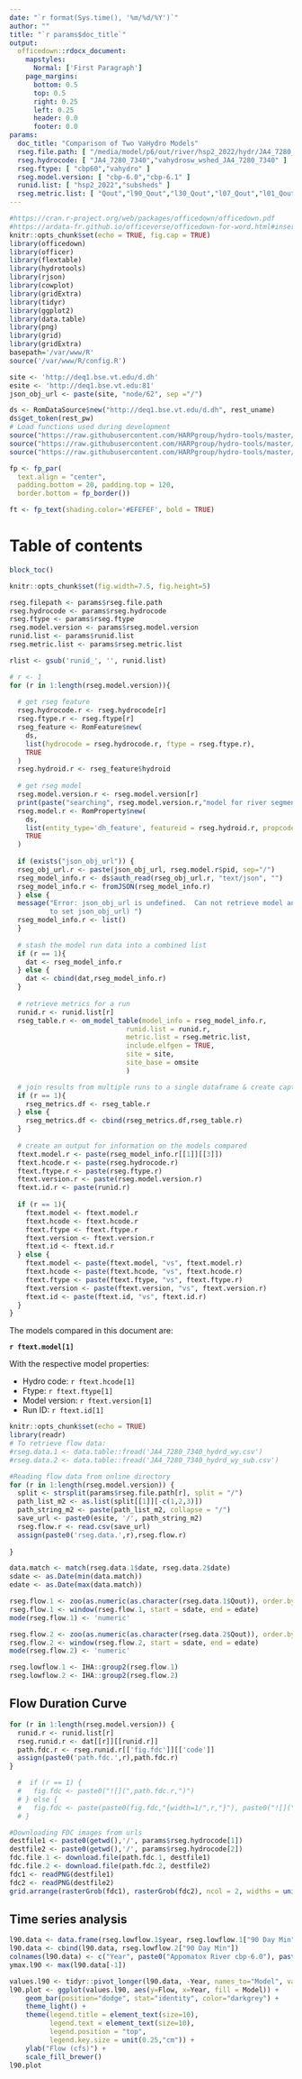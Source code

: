 ```yaml
---
date: "`r format(Sys.time(), '%m/%d/%Y')`"
author: ""
title: "`r params$doc_title`"
output: 
  officedown::rdocx_document:
    mapstyles:
      Normal: ['First Paragraph']
    page_margins:
      bottom: 0.5
      top: 0.5
      right: 0.25
      left: 0.25
      header: 0.0
      footer: 0.0
params: 
  doc_title: "Comparison of Two VaHydro Models"
  rseg.file.path: [ "/media/model/p6/out/river/hsp2_2022/hydr/JA4_7280_7340_hydrd_wy.csv", "/media/model/p6/out/river/subsheds/hydr/JA4_7280_7340_hydrd_wy.csv" ]
  rseg.hydrocode: [ "JA4_7280_7340","vahydrosw_wshed_JA4_7280_7340" ]
  rseg.ftype: [ "cbp60","vahydro" ]
  rseg.model.version: [ "cbp-6.0","cbp-6.1" ]
  runid.list: [ "hsp2_2022","subsheds" ]
  rseg.metric.list: [ "Qout","l90_Qout","l30_Qout","l07_Qout","l01_Qout","consumptive_use_frac","wd_cumulative_mgd","ps_cumulative_mgd","wd_mgd","ps_mgd" ]
---
```

```r
#https://cran.r-project.org/web/packages/officedown/officedown.pdf
#https://ardata-fr.github.io/officeverse/officedown-for-word.html#insert-sections
knitr::opts_chunk$set(echo = TRUE, fig.cap = TRUE)
library(officedown)
library(officer)
library(flextable)
library(hydrotools)
library(rjson)
library(cowplot)
library(gridExtra)
library(tidyr)
library(ggplot2)
library(data.table)
library(png)
library(grid)
library(gridExtra)
basepath='/var/www/R'
source('/var/www/R/config.R')

site <- 'http://deq1.bse.vt.edu/d.dh'
esite <- 'http://deq1.bse.vt.edu:81'
json_obj_url <- paste(site, "node/62", sep ="/")

ds <- RomDataSource$new("http://deq1.bse.vt.edu/d.dh", rest_uname)
ds$get_token(rest_pw)
# Load functions used during development
source("https://raw.githubusercontent.com/HARPgroup/hydro-tools/master/VAHydro-2.0/fn_get_prop.R")
source("https://raw.githubusercontent.com/HARPgroup/hydro-tools/master/VAHydro-2.0/rest_functions.R")
source("https://raw.githubusercontent.com/HARPgroup/hydro-tools/master/VAHydro-2.0/find_name.R")

fp <- fp_par(
  text.align = "center", 
  padding.bottom = 20, padding.top = 120, 
  border.bottom = fp_border())

ft <- fp_text(shading.color='#EFEFEF', bold = TRUE)

```

# Table of contents
```r
block_toc()
```

```r
knitr::opts_chunk$set(fig.width=7.5, fig.height=5) 
```


```r
rseg.filepath <- params$rseg.file.path
rseg.hydrocode <- params$rseg.hydrocode
rseg.ftype <- params$rseg.ftype
rseg.model.version <- params$rseg.model.version
runid.list <- params$runid.list
rseg.metric.list <- params$rseg.metric.list

rlist <- gsub('runid_', '', runid.list)

# r <- 1
for (r in 1:length(rseg.model.version)){
  
  # get rseg feature
  rseg.hydrocode.r <- rseg.hydrocode[r]
  rseg.ftype.r <- rseg.ftype[r]
  rseg_feature <- RomFeature$new(
    ds,
    list(hydrocode = rseg.hydrocode.r, ftype = rseg.ftype.r),
    TRUE
  )
  rseg.hydroid.r <- rseg_feature$hydroid
  
  # get rseg model
  rseg.model.version.r <- rseg.model.version[r]
  print(paste("searching", rseg.model.version.r,"model for river segment hydroid", rseg.hydroid.r))
  rseg.model.r <- RomProperty$new(
    ds,
    list(entity_type='dh_feature', featureid = rseg.hydroid.r, propcode=rseg.model.version.r),
    TRUE
  )
  
  if (exists("json_obj_url")) {
  rseg_obj_url.r <- paste(json_obj_url, rseg.model.r$pid, sep="/")
  rseg_model_info.r <- ds$auth_read(rseg_obj_url.r, "text/json", "")
  rseg_model_info.r <- fromJSON(rseg_model_info.r)
  } else {
  message("Error: json_obj_url is undefined.  Can not retrieve model and scenario information. (Hint: Use config.R
          to set json_obj_url) ")
  rseg_model_info.r <- list()
  }
  
  # stash the model run data into a combined list
  if (r == 1){
    dat <- rseg_model_info.r
  } else {
    dat <- cbind(dat,rseg_model_info.r)
  }
  
  # retrieve metrics for a run
  runid.r <- runid.list[r]
  rseg_table.r <- om_model_table(model_info = rseg_model_info.r,
                             runid.list = runid.r,
                             metric.list = rseg.metric.list,
                             include.elfgen = TRUE,
                             site = site,
                             site_base = omsite
                             )

  # join results from multiple runs to a single dataframe & create captioning for later
  if (r == 1){
    rseg_metrics.df <- rseg_table.r
  } else {
    rseg_metrics.df <- cbind(rseg_metrics.df,rseg_table.r)
  }
  
  # create an output for information on the models compared
  ftext.model.r <- paste(rseg_model_info.r[[1]][[3]])
  ftext.hcode.r <- paste(rseg.hydrocode.r)
  ftext.ftype.r <- paste(rseg.ftype.r)
  ftext.version.r <- paste(rseg.model.version.r)
  ftext.id.r <- paste(runid.r)
  
  if (r == 1){
    ftext.model <- ftext.model.r 
    ftext.hcode <- ftext.hcode.r 
    ftext.ftype <- ftext.ftype.r 
    ftext.version <- ftext.version.r 
    ftext.id <- ftext.id.r 
  } else {
    ftext.model <- paste(ftext.model, "vs", ftext.model.r)
    ftext.hcode <- paste(ftext.hcode, "vs", ftext.hcode.r)
    ftext.ftype <- paste(ftext.ftype, "vs", ftext.ftype.r)
    ftext.version <- paste(ftext.version, "vs", ftext.version.r)
    ftext.id <- paste(ftext.id, "vs", ftext.id.r)
  }
}

```


The models compared in this document are:

**`r ftext.model[1]`**

With the respective model properties:

* Hydro code: `r ftext.hcode[1]`
* Ftype: `r ftext.ftype[1]`
* Model version: `r ftext.version[1]`
* Run ID: `r ftext.id[1]`

```r
knitr::opts_chunk$set(echo = TRUE)
library(readr)
# To retrieve flow data:
#rseg.data.1 <- data.table::fread('JA4_7280_7340_hydrd_wy.csv')
#rseg.data.2 <- data.table::fread('JA4_7280_7340_hydrd_wy_sub.csv')

#Reading flow data from online directory
for (r in 1:length(rseg.model.version)) {
  split <- strsplit(params$rseg.file.path[r], split = "/")
  path_list_m2 <- as.list(split[[1]][-c(1,2,3)])
  path_string_m2 <- paste(path_list_m2, collapse = "/")
  save_url <- paste0(esite, '/', path_string_m2)
  rseg.flow.r <- read.csv(save_url)
  assign(paste0('rseg.data.',r),rseg.flow.r)
  
}

data.match <- match(rseg.data.1$date, rseg.data.2$date)
sdate <- as.Date(min(data.match))
edate <- as.Date(max(data.match))

rseg.flow.1 <- zoo(as.numeric(as.character(rseg.data.1$Qout)), order.by = rseg.data.1$index)
rseg.flow.1 <- window(rseg.flow.1, start = sdate, end = edate)
mode(rseg.flow.1) <- 'numeric'

rseg.flow.2 <- zoo(as.numeric(as.character(rseg.data.2$Qout)), order.by = rseg.data.2$index)
rseg.flow.2 <- window(rseg.flow.2, start = sdate, end = edate)
mode(rseg.flow.2) <- 'numeric'

rseg.lowflow.1 <- IHA::group2(rseg.flow.1)
rseg.lowflow.2 <- IHA::group2(rseg.flow.2)
```
## Flow Duration Curve

```r

for (r in 1:length(rseg.model.version)) {
  runid.r <- runid.list[r]
  rseg.runid.r <- dat[[r]][[runid.r]]
  path.fdc.r <- rseg.runid.r[['fig.fdc']][['code']]
  assign(paste0('path.fdc.',r),path.fdc.r)
}

  #  if (r == 1) {
  #   fig.fdc <- paste0("![](",path.fdc.r,")")
  # } else {
  #   fig.fdc <- paste(paste0(fig.fdc,"{width=1/",r,"}"), paste0("![](",path.fdc.r,")","{width=1/",r,"}"))
  # }

#Downloading FDC images from urls
destfile1 <- paste0(getwd(),'/', params$rseg.hydrocode[1])
destfile2 <- paste0(getwd(),'/', params$rseg.hydrocode[2])
fdc.file.1 <- download.file(path.fdc.1, destfile1)
fdc.file.2 <- download.file(path.fdc.2, destfile2)
fdc1 <- readPNG(destfile1)
fdc2 <- readPNG(destfile2)
grid.arrange(rasterGrob(fdc1), rasterGrob(fdc2), ncol = 2, widths = unit(c(3.5,3.5), c('in','in')))
```


## Time series analysis

```r
l90.data <- data.frame(rseg.lowflow.1$year, rseg.lowflow.1["90 Day Min"])
l90.data <- cbind(l90.data, rseg.lowflow.2["90 Day Min"])
colnames(l90.data) <- c("Year", paste0("Appomatox River cbp-6.0"), paste0("Appomatox River cbp-6.1"))
ymax.l90 <- max(l90.data[-1])

values.l90 <- tidyr::pivot_longer(l90.data, -Year, names_to="Model", values_to="Flow")
l90.plot <- ggplot(values.l90, aes(y=Flow, x=Year, fill = Model)) + 
    geom_bar(position="dodge", stat="identity", color="darkgrey") +
    theme_light() +
    theme(legend.title = element_text(size=10),
          legend.text = element_text(size=10),
          legend.position = "top",
          legend.key.size = unit(0.25,"cm")) +
    ylab("Flow (cfs)") +
    scale_fill_brewer()
l90.plot
```
